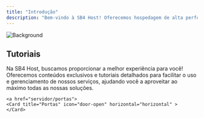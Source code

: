```yaml
---
title: "Introdução"
description: "Bem-vindo à SB4 Host! Oferecemos hospedagem de alta performance com tecnologia avançada e suporte humano, garantindo segurança e desempenho para sua aplicação. Com monitoramento ativo, antecipamos problemas e entregamos confiabilidade para que você foque no crescimento do seu negócio."
---
```


![Background](https://i.imgur.com/vNTtMMn.png)


## Tutoriais 

Na SB4 Host, buscamos proporcionar a melhor experiência para você! Oferecemos conteúdos exclusivos e tutoriais detalhados para facilitar o uso e gerenciamento de nossos serviços, ajudando você a aproveitar ao máximo todas as nossas soluções.

<CardGroup cols={2}>
  <a href="tutoriais/editvps">
    <Card title="Modificar a senha" icon="key" horizontal="horizontal" >
    </Card>
  </a>

  <a href="tutoriais/formatar">
    <Card title="Formatar seu servidor" icon="windows" horizontal="horizontal" >
    </Card>
  </a>

  <a href="tutoriais/upgrade">
    <Card title="Upgrade" icon="circle-up" horizontal="horizontal" >
    </Card>
  </a>

  <a href="tutoriais/connect">
    <Card title="Conexão com o servidor" icon="network-wired" horizontal="horizontal" >
    </Card>
  </a>

    <a href="servidor/portas">
    <Card title="Portas" icon="door-open" horizontal="horizontal" >
    </Card>
  </a>
</CardGroup>
